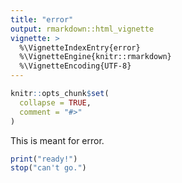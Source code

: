```yaml
---
title: "error"
output: rmarkdown::html_vignette
vignette: >
  %\VignetteIndexEntry{error}
  %\VignetteEngine{knitr::rmarkdown}
  %\VignetteEncoding{UTF-8}
---
```


```r
knitr::opts_chunk$set(
  collapse = TRUE,
  comment = "#>"
)
```

This is meant for error.

```r
print("ready!")
stop("can't go.")
```

